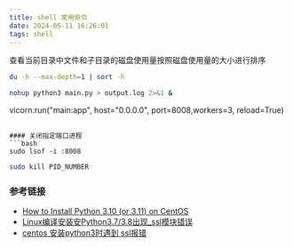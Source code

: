 ```yaml
---
title: shell 常用命令
date: 2024-05-11 16:26:01
tags: shell
---
```


查看当前目录中文件和子目录的磁盘使用量按照磁盘使用量的大小进行排序
```bash
du -h --max-depth=1 | sort -h
```

```bash
nohup python3 main.py > output.log 2>&1 &
```
vicorn.run("main:app", host="0.0.0.0", port=8008,workers=3, reload=True)
```

#### 关闭指定端口进程
```bash
sudo lsof -i :8008
```
```bash
sudo kill PID_NUMBER
```
### 参考链接
- [How to Install Python 3.10 (or 3.11) on CentOS](https://linuxstans.com/how-to-install-python-centos/)
- [Linux编译安装安Python3.7/3.8出现_ssl模块错误](https://www.cnblogs.com/yuxiuyan/p/13591854.html)
- [centos 安装python3时遇到 ssl报错](https://www.cnblogs.com/presleyren/p/13931911.html)
